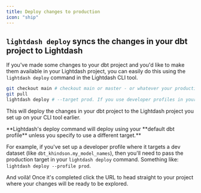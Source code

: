 ```yaml
---
title: Deploy changes to production
icon: "ship"
---
```


## `lightdash deploy` syncs the changes in your dbt project to Lightdash

If you've made some changes to your dbt project and you'd like to make them available in your Lightdash project, you can easily do this using the `lightdash deploy` command in the Lightdash CLI tool.

```bash
git checkout main # checkout main or master - or whatever your production branch name is where you've merged your changes
git pull
lightdash deploy # --target prod. If you use developer profiles in your dbt project, you might need this flag. See below.
```

This will deploy the changes in your dbt project to the Lightdash project you set up on your CLI tool earlier.

<Info>
**Lightdash's deploy command will deploy using your **default dbt profile** unless you specify to use a different target.**
  
  For example, if you've set up a developer profile where it targets a dev dataset (like `dbt_khindson.my_model_names`), then you'll need to pass the production target in your `lightdash deploy` command. Something like: `lightdash deploy --profile prod`.
</Info>

And voilà! Once it's completed click the URL to head straight to your project where your changes will be ready to be explored.